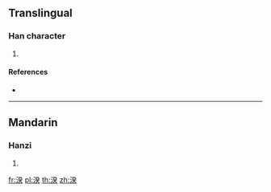 ==Translingual==

===Han character===
{{Han char|rn=85|rad=水|as=09|sn=12|four=32134|canj=ENOK}}

# {{defn|Han|sort=水09}}

====References====
* {{Han ref|kx=0636.030|dkj=17803|dj=1043.110|hdz=31691.060|uh=6E40|ud=28224|bh=D9F9|bd=55801}}

----

==Mandarin==

===Hanzi===
{{cmn-hanzi|pin=[[kuí]] ([[kui2]])|wg=k'uei<sup>2</sup>}}

# {{defn|lang=cmn|sort=水09}}

[[fr:湀]]
[[pl:湀]]
[[th:湀]]
[[zh:湀]]